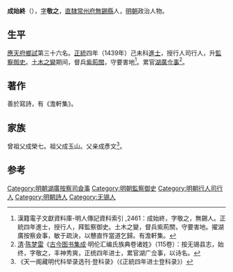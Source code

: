 {{明清人物信息框
| 姓名 = 成始終
| 原名 =
| 圖片名稱 = 
| 圖片大小 = 220px
| 圖片說明 = 
| 最高職務 = 湖廣按察司僉事
| 國家 = 大明
| 爵位 =
| 籍貫 = [[南直隸|直隸]][[常州府|常州府]][[無錫縣|無錫縣]]民籍
| 族裔 = 
| 字號 = 字敬之
| 室名 = 
| 諡號 = 
| 出生日期 = 永樂元年（1403年）
| 出生地點 = 
| 逝世日期 = 卒年不詳
| 逝世地點 = 
| 墓葬 =
| 配偶 =
| 親屬 = 
| 出身 = 
*正統四年己未科同進士出身
| 經歷 = 
| 著作 =
}}

'''成始終'''（{{bd|1403年||？}}），[[表字|字]]'''敬之'''，[[南直隸|直隸]][[常州府|常州府]][[無錫縣|無錫縣]]人，[[明朝|明朝]]政治人物。

==生平==
[[應天府|應天府]][[鄉試|鄉試]]第三十六名。[[正统_(年号)|正統]]四年（1439年）己未科[[進士|進士]]，授行人司行人，升[[監察御史|監察御史]]。[[土木之變|土木之變]]期间，督兵[[紫荊關|紫荊關]]，守要害地<ref>漢籍電子文獻資料庫-明人傳記資料索引 ,2461：成始終，字敬之，無錫人。正統四年進士，授行人，拜監察御史。土木之變，督兵紫荊關，守要害地。擢湖廣按察僉事，敏于疏決，以戇直忤當道乞歸。有澹軒集。</ref>。累官[[湖廣|湖廣]][[佥事|佥事]]<ref>[[清|清]]·[[陈梦雷|陈梦雷]]《[[古今图书集成|古今图书集成]]·明伦汇编氏族典卷诸姓》（115卷）：按无锡县志，始终，字敬之，丰神秀爽，正统四年进士，累官湖广佥事，以诗名。</ref>。

==著作==
善於寫詩，有《澹軒集》。

==家族==
曾祖父成榮七。祖父成玉山。父亲成彥文<ref>《天一阁藏明代科举录选刊·登科录》（《正統四年进士登科录》）</ref>。

==参考==
{{reflist}}
{{明朝人物小作品}}
{{正統四年己未科殿試金榜}}
{{DEFAULTSORT:Cheng成}}
[[Category:明朝湖廣按察司僉事|Category:明朝湖廣按察司僉事]]
[[Category:明朝監察御史|Category:明朝監察御史]]
[[Category:明朝行人司行人|Category:明朝行人司行人]]
[[Category:明朝詩人|Category:明朝詩人]]
[[Category:无锡人|Category:无锡人]]